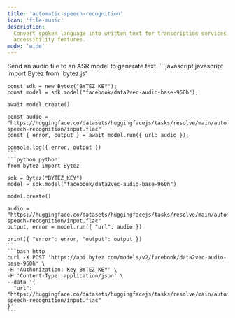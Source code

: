 ```yaml
---
title: 'automatic-speech-recognition'
icon: 'file-music'
description:
  Convert spoken language into written text for transcription services, voice assistants, and
  accessibility features.
mode: 'wide'
---
```



<Accordion defaultOpen title="Basic usage">
  Send an audio file to an ASR model to generate text.

  <CodeGroup>
    ```javascript javascript
    import Bytez from 'bytez.js'

    const sdk = new Bytez("BYTEZ_KEY");
    const model = sdk.model("facebook/data2vec-audio-base-960h");

    await model.create()

    const audio = "https://huggingface.co/datasets/huggingfacejs/tasks/resolve/main/automatic-speech-recognition/input.flac"
    const { error, output } = await model.run({ url: audio });

    console.log({ error, output })
    ```
    ```python python
    from bytez import Bytez

    sdk = Bytez("BYTEZ_KEY")
    model = sdk.model("facebook/data2vec-audio-base-960h")

    model.create()

    audio = "https://huggingface.co/datasets/huggingfacejs/tasks/resolve/main/automatic-speech-recognition/input.flac"
    output, error = model.run({ "url": audio })

    print({ "error": error, "output": output })
    ```
    ```bash http
    curl -X POST 'https://api.bytez.com/models/v2/facebook/data2vec-audio-base-960h' \
    -H 'Authorization: Key BYTEZ_KEY' \
    -H 'Content-Type: application/json' \
    --data '{
      "url": "https://huggingface.co/datasets/huggingfacejs/tasks/resolve/main/automatic-speech-recognition/input.flac"
    }'
    ```

  </CodeGroup>
  <Base64 type="audio" />

</Accordion>

